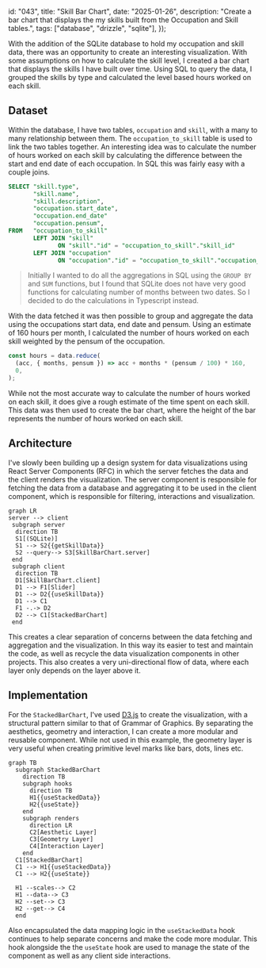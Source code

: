   id: "043",
  title: "Skill Bar Chart",
  date: "2025-01-26",
  description:
    "Create a bar chart that displays the my skills built from the Occupation and Skill tables.",
  tags: ["database", "drizzle", "sqlite"],
});

With the addition of the SQLite database to hold my occupation and skill data,
there was an opportunity to create an interesting visualization. With some
assumptions on how to calculate the skill level, I created a bar chart that
displays the skills I have built over time. Using SQL to query the data, I
grouped the skills by type and calculated the level based hours worked on each
skill.


<div className="h-120">
  <SkillBarChart />
</div>

## Dataset

Within the database, I have two tables, `occupation` and `skill`, with a many to
many relationship between them. The `occupation_to_skill` table is used to link
the two tables together. An interesting idea was to calculate the number of
hours worked on each skill by calculating the difference between the start and
end date of each occupation. In SQL this was fairly easy with a couple joins.

```sql
SELECT "skill.type",
       "skill.name",
       "skill.description",
       "occupation.start_date",
       "occupation.end_date"
       "occupation.pensum",
FROM   "occupation_to_skill"
       LEFT JOIN "skill"
              ON "skill"."id" = "occupation_to_skill"."skill_id"
       LEFT JOIN "occupation"
              ON "occupation"."id" = "occupation_to_skill"."occupation_id"
```

> Initially I wanted to do all the aggregations in SQL using the `GROUP BY` and
> `SUM` functions, but I found that SQLite does not have very good functions for
> calculating number of months between two dates. So I decided to do the
> calculations in Typescript instead.

With the data fetched it was then possible to group and aggregate the data using
the occupations start data, end date and pensum. Using an estimate of 160 hours
per month, I calculated the number of hours worked on each skill weighted by the
pensum of the occupation.

```typescript
const hours = data.reduce(
  (acc, { months, pensum }) => acc + months * (pensum / 100) * 160,
  0,
);
```

While not the most accurate way to calculate the number of hours worked on each
skill, it does give a rough estimate of the time spent on each skill. This data
was then used to create the bar chart, where the height of the bar represents
the number of hours worked on each skill.

## Architecture

I've slowly been building up a design system for data visualizations using React
Server Components (RFC) in which the server fetches the data and the client
renders the visualization. The server component is responsible for fetching the
data from a database and aggregating it to be used in the client component,
which is responsible for filtering, interactions and visualization.

```mermaid
graph LR
server --> client
 subgraph server
  direction TB
  S1[(SQLite)]
  S1 --> S2{{getSkillData}}
  S2 --query--> S3[SkillBarChart.server]
 end
 subgraph client
  direction TB
  D1[SkillBarChart.client]
  D1 --> F1[Slider]
  D1 --> D2{{useSkillData}}
  D1 --> C1
  F1 -.-> D2
  D2 --> C1[StackedBarChart]
 end
```

This creates a clear separation of concerns between the data fetching and
aggregation and the visualization. In this way its easier to test and maintain
the code, as well as recycle the data visualization components in other
projects. This also creates a very uni-directional flow of data, where each
layer only depends on the layer above it.

## Implementation

For the `StackedBarChart`, I've used [D3.js](https://d3js.org/) to create the
visualization, with a structural pattern similar to that of Grammar of Graphics.
By separating the aesthetics, geometry and interaction, I can create a more
modular and reusable component. While not used in this example, the geometry
layer is very useful when creating primitive level marks like bars, dots, lines
etc.

```mermaid
graph TB
  subgraph StackedBarChart
    direction TB
    subgraph hooks
      direction TB
      H1{{useStackedData}}
      H2{{useState}}
    end
    subgraph renders
      direction LR
      C2[Aesthetic Layer]
      C3[Geometry Layer]
      C4[Interaction Layer]
    end
  C1[StackedBarChart]
  C1 --> H1{{useStackedData}}
  C1 --> H2{{useState}}

  H1 --scales--> C2
  H1 --data--> C3
  H2 --set--> C3
  H2 --get--> C4
  end
```

Also encapsulated the data mapping logic in the `useStackedData` hook continues
to help separate concerns and make the code more modular. This hook alongside
the the `useState` hook are used to manage the state of the component as well as
any client side interactions.
